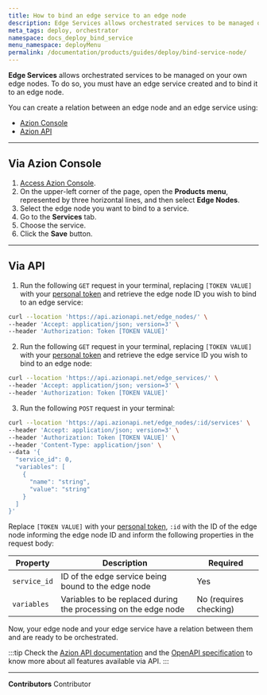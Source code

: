 ```yaml
---
title: How to bind an edge service to an edge node
description: Edge Services allows orchestrated services to be managed on your own edge nodes. To do so, you must have an edge service created and to bind it to an edge node.
meta_tags: deploy, orchestrator
namespace: docs_deploy_bind_service
menu_namespace: deployMenu
permalink: /documentation/products/guides/deploy/bind-service-node/
---
```



**Edge Services** allows orchestrated services to be managed on your own edge nodes. To do so, you must have an edge service created and to bind it to an edge node.

<LinkButton outlined link="/en/documentation/products/guides/deploy/create-edge-service/" label="go to how to create an edge service" variant="secondary" target="_blank" />

You can create a relation between an edge node and an edge service using:

- [Azion Console](/en/documentation/products/guides/how-to-access-rtm/)
- [Azion API](https://api.azion.com/)

--- 

## Via Azion Console

1. [Access Azion Console](/en/documentation/products/guides/how-to-access-rtm/).
2. On the upper-left corner of the page, open the **Products menu**, represented by three horizontal lines, and then select **Edge Nodes**.
3. Select the edge node you want to bind to a service.
4. Go to the **Services** tab.
5. Choose the service.
6. Click the **Save** button.

---

## Via API


1. Run the following `GET` request in your terminal, replacing `[TOKEN VALUE]` with your [personal token](/en/documentation/products/guides/personal-tokens/) and retrieve the edge node ID you wish to bind to an edge service:

```bash 
curl --location 'https://api.azionapi.net/edge_nodes/' \
--header 'Accept: application/json; version=3' \
--header 'Authorization: Token [TOKEN VALUE]'
```

2. Run the following `GET` request in your terminal, replacing `[TOKEN VALUE]` with your [personal token](/en/documentation/products/guides/personal-tokens/) and retrieve the edge service ID you wish to bind to an edge node:

```bash 
curl --location 'https://api.azionapi.net/edge_services/' \
--header 'Accept: application/json; version=3' \
--header 'Authorization: Token [TOKEN VALUE]'
```

3. Run the following `POST` request in your terminal:

```bash 
curl --location 'https://api.azionapi.net/edge_nodes/:id/services' \
--header 'Accept: application/json; version=3' \
--header 'Authorization: Token [TOKEN VALUE]' \
--header 'Content-Type: application/json' \
--data '{
  "service_id": 0,
  "variables": [
    {
      "name": "string",
      "value": "string"
    }
  ]
}'
```

Replace `[TOKEN VALUE]` with your [personal token](/en/documentation/products/guides/personal-tokens/), `:id` with the ID of the edge node informing the edge node ID and inform the following properties in the request body:

| Property | Description | Required | 
| - | - | - | 
| `service_id` | ID of the edge service being bound to the edge node | Yes |
| `variables` | Variables to be replaced during the processing on the edge node | No (requires checking) |

Now, your edge node and your edge service have a relation between them and are ready to be orchestrated. 

:::tip
Check the [Azion API documentation](https://api.azion.com/) and the [OpenAPI specification](https://github.com/aziontech/azionapi-openapi/) to know more about all features available via API.
:::

---


**Contributors** <ContributorList>Contributor</ContributorList>
